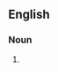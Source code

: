 {{also|after-tastes|after tastes}}

==English==

===Noun===
{{head|en|noun plural form}}

# {{plural of|aftertaste|lang=en}}